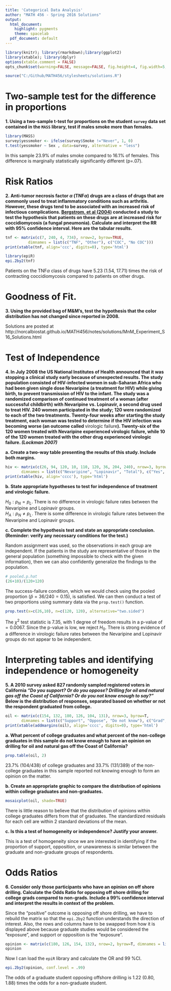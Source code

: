 ```yaml
---
title: 'Categorical Data Analysis'
author: "MATH 456 - Spring 2016 Solutions"
output:
  html_document:
    highlight: pygments
    theme: spacelab
  pdf_document: default
---
```

```r
library(knitr); library(rmarkdown);library(ggplot2)
library(xtable); library(dplyr)
options(xtable.comment = FALSE)
opts_chunk$set(warning=FALSE, message=FALSE, fig.height=4, fig.width=5, fig.align='center') 
```

```r
source("C:/Github/MATH456/stylesheets/solutions.R")
```

# Two-sample test for the difference in proportions
**1. Using a two-sample t-test for proportions on the student `survey` data set
   contained in the `MASS` library, test if males smoke more than females.**
  
```r
library(MASS)
survey$yessmoker <- ifelse(survey$Smoke !="Never", 1, 0)
t.test(yessmoker ~ Sex , data=survey, alternative = "less")
```

In this sample 23.9% of males smoke compared to 16.1% of females. This difference is marginally 
statistically significantly different (p=.07). 

# Risk Ratios
**2. Anti-tumor necrosis factor $\alpha$ (TNF$\alpha$) drugs are a class of drugs
   that are commonly used to treat inflammatory conditions such as arthritis. 
   However, these drugs tend to be associated with an increased risk of 
   infectious complications. 
   [Bergstrom, et al (2004)](http://onlinelibrary.wiley.com/doi/10.1002/art.20454/abstract) 
   conducted a study to test the hypothesis that patients on these drugs 
   are at increased risk for coccidiomycosis (a fungal pneumonia). Calculate 
   and interpret the RR with 95% confidence interval.  Here are the tabular results.**
```r
tnf <- matrix(c(7, 240, 4, 734), nrow=2, byrow=TRUE,  
          dimnames = list(c("TNF", "Other"), c("COC", "No COC")))
print(xtable(tnf, align='ccc', digits=0), type='html')
``` 

```r
library(epiR)
epi.2by2(tnf)
```

Patients on the TNF$\alpha$ class of drugs have 5.23 (1.54, 17.71) times the risk of 
contracting coccidiomycosis compared to patients on other drugs. 


# Goodness of Fit. 
**3. Using the provided bag of M&M's, test the hypothesis that the color 
   distribution has not changed since reported in 2008.**
   
   Solutions are posted at http://norcalbiostat.github.io/MATH456/notes/solutions/MnM_Experiment_S16_Solutions.html
    
# Test of Independence 
**4. In July 2008 the US National Institutes of 
   Health announced that it was stopping a clinical study early because of 
   unexpected results. The study population consisted of HIV-infected women 
   in sub-Saharan Africa who had been given single dose Nevaripine (a 
   treatment for HIV) while giving birth, to prevent transmission of HIV to 
   the infant.  The study was a randomized comparison of continued treatment 
   of a woman (after successful childbirth) with Nevaripine vs. Lopinavir, 
   a second drug used to treat HIV. 240 women participated in the study; 
   120 were randomized to each of the two treatments. Twenty-four weeks after 
   starting the study treatment, each woman was tested to determine if the HIV 
   infection was becoming worse (an outcome called **virologic failure**). 
   Twenty-six of the 120 women treated with Nevaripine experienced virologic failure, 
   while 10 of the 120 women treated with the other drug experienced virologic failure.
   _(Lockman 2007)_**
   
   
  **a. Create a two-way table presenting the results of this study. Include both margins.**
    
```r
hiv <- matrix(c(26, 94, 120, 10, 110, 120, 36, 204, 240), nrow=3, byrow=T,  
       dimnames = list(c("Nevaripine", "Lopinavir", "Total"), c("Yes", "No", "Total")))
print(xtable(hiv, align='cccc'), type='html')
```

  **b. State appropriate hypotheses to test for independence of treatment and virologic failure.**

$H_0: p_N = p_L$. There is no difference in virologic failure rates between the Nevaripine and Lopinavir groups.  
$H_A: p_N \ne p_L$. There is some difference in virologic failure rates between the Nevaripine and Lopinavir groups.

 **c. Complete the hypothesis test and state an appropriate conclusion.
      (Reminder: verify any necessary conditions for the test.)**
   
Random assignment was used, so the observations in each group are independent. If the patients in the study are representative of those in the general population (something impossible to check with the given information), then we can also confidently generalize the findings to the population. 
```r
# pooled.p.hat
(26+10)/(120+120)
```
The success-failure condition, which we would check using the pooled proportion ($\hat{p} = 36/240 = 0.15$), is satisfied. We can then conduct a test of two proportions using summary data via the `prop.test()` function. 
```r
prop.test(x=c(26,10), n=c(120, 120), alternative="two.sided")
```
The $\chi^{2}$ test statistic is 7.35, with 1 degree of freedom results in a p-value of $=0.0067$. Since the p-value is low, we reject $H_0$. There is strong evidence of a difference in virologic failure rates between the Nevaripine and Lopinavir groups do not appear to be independent.


# Interpreting tables and identifying independence or homogeneity
**5. A 2010 survey asked 827 randomly sampled registered voters in California 
   _"Do you support? Or do you oppose? Drilling for oil and natural gas off
   the Coast of California? Or do you not know enough to say?"_ Below is the
   distribution of responses, separated based on whether or not the respondent
   graduated from college.**
```r
oil <- matrix(c(154, 132, 180, 126, 104, 131), nrow=3, byrow=T,  
       dimnames = list(c("Support", "Oppose", "Do not know"), c("Grad", "Non-Grad")))
print(xtable(addmargins(oil), align='cccc', digits=0), type='html')
```
  **a. What percent of college graduates and what percent of the non-college
     graduates in this sample do not know enough to have an opinion on
     drilling for oil and natural gas off the Coast of California?**
  
```r
prop.table(oil, 2)
```
23.7% (104/438) of college graduates and  33.7% (131/389) of the non-college
     graduates in this sample reported not knowing enough to form an opinion on the matter. 
     
  **b. Create an appropriate graphic to compare the distribution of 
     opinions within college graduates and non-graduates.**
```r
mosaicplot(oil, shade=TRUE)
```
There is little reason to believe that the distribution of opinions within
college graduates differs from that of graduates. The standardized residuals
for each cell are within 2 standard deviations of the mean. 

  **c. Is this a test of homogeneity or independence? Justify your answer.**

This is a test of homogeneity since we are interested in identifying if the proportion of
support, opposition, or unawareness is similar between the graduate and non-graduate groups
of respondents. 

# Odds Ratios
**6. Consider only those participants who have an opinion on off shore drilling. 
   Calculate the Odds Ratio for opposing off shore drilling for college grads
   compared to non-grads. Include a 99% confidence interval and interpret the 
   results in context of the problem.**

Since the "positive" outcome is opposing off shore drilling, we have to rebuild the
matrix so that the `epi.2by2` function understands the direction of interest. 
Also, the rows and columns have to be swapped from how it is displayed above because
graduate studies would be considered the "exposure", and support or opposition is the 
"exposure". 
```r
opinion <- matrix(c(180, 126, 154, 132), nrow=2, byrow=T, dimnames = list(c("Grad", "Non-Grad"), c("Oppose", "Support")))
opinion
```
Now I can load the `epiR` library and calculate the OR and 99 %CI. 
```r
epi.2by2(opinion, conf.level = .99)
```

The odds of a graduate student opposing offshore drilling is 1.22 (0.80, 1.88)
times the odds for a non-graduate student. 
				
    
    
